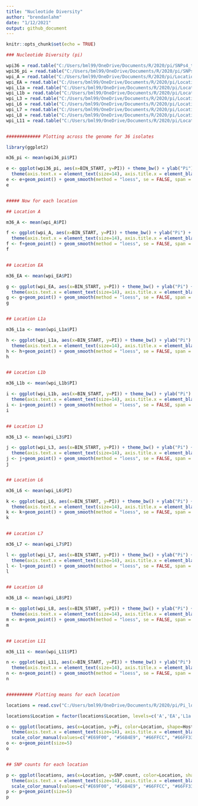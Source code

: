 ```yaml
---
title: "Nucleotide Diversity"
author: "brendanlahm"
date: "1/12/2021"
output: github_document
---
```


```r
knitr::opts_chunk$set(echo = TRUE)
```

```r

### Nucleotide Diversity (pi)

wpi36 = read.table("C:/Users/bml99/OneDrive/Documents/R/2020/pi/SNPs4_thinned.windowed.pi", header =T)
wpi36_pi = read.table("C:/Users/bml99/OneDrive/Documents/R/2020/pi/SNPs4_pi.windowed.pi", header =T)
wpi_A = read.table("C:/Users/bml99/OneDrive/Documents/R/2020/pi/Location_A.windowed.pi", header =T)
wpi_EA = read.table("C:/Users/bml99/OneDrive/Documents/R/2020/pi/Location_EA.windowed.pi", header =T)
wpi_L1a = read.table("C:/Users/bml99/OneDrive/Documents/R/2020/pi/Location_L1a.windowed.pi", header =T)
wpi_L1b = read.table("C:/Users/bml99/OneDrive/Documents/R/2020/pi/Location_L1b.windowed.pi", header =T)
wpi_L3 = read.table("C:/Users/bml99/OneDrive/Documents/R/2020/pi/Location_L3.windowed.pi", header =T)
wpi_L6 = read.table("C:/Users/bml99/OneDrive/Documents/R/2020/pi/Location_L6.windowed.pi", header =T)
wpi_L7 = read.table("C:/Users/bml99/OneDrive/Documents/R/2020/pi/Location_L7.windowed.pi", header =T)
wpi_L8 = read.table("C:/Users/bml99/OneDrive/Documents/R/2020/pi/Location_L8.windowed.pi", header =T)
wpi_L11 = read.table("C:/Users/bml99/OneDrive/Documents/R/2020/pi/Location_L11.windowed.pi", header =T)


############# Plotting across the genome for 36 isolates

library(ggplot2)

m36_pi <- mean(wpi36_pi$PI)

e <- ggplot(wpi36_pi, aes(x=BIN_START, y=PI)) + theme_bw() + ylab("Pi") + xlab("Position") + 
  theme(axis.text.x = element_text(size=14), axis.title.x = element_blank(), axis.text.y = element_text(size=14), axis.title.y = element_blank())
e <- e+geom_point() + geom_smooth(method = "loess", se = FALSE, span = 1/10)
e


##### Now for each location

## Location A

m36_A <- mean(wpi_A$PI)

f <- ggplot(wpi_A, aes(x=BIN_START, y=PI)) + theme_bw() + ylab("Pi") + xlab("Position") + 
  theme(axis.text.x = element_text(size=14), axis.title.x = element_blank(), axis.text.y = element_text(size=14), axis.title.y = element_blank())
f <- f+geom_point() + geom_smooth(method = "loess", se = FALSE, span = 1/10)
f


## Location EA

m36_EA <- mean(wpi_EA$PI)

g <- ggplot(wpi_EA, aes(x=BIN_START, y=PI)) + theme_bw() + ylab("Pi") + xlab("Position") + 
  theme(axis.text.x = element_text(size=14), axis.title.x = element_blank(), axis.text.y = element_text(size=14), axis.title.y = element_blank())
g <- g+geom_point() + geom_smooth(method = "loess", se = FALSE, span = 1/10)
g


## Location L1a

m36_L1a <- mean(wpi_L1a$PI)

h <- ggplot(wpi_L1a, aes(x=BIN_START, y=PI)) + theme_bw() + ylab("Pi") + xlab("Position") + 
  theme(axis.text.x = element_text(size=14), axis.title.x = element_blank(), axis.text.y = element_text(size=14), axis.title.y = element_blank())
h <- h+geom_point() + geom_smooth(method = "loess", se = FALSE, span = 1/10)
h


## Location L1b

m36_L1b <- mean(wpi_L1b$PI)

i <- ggplot(wpi_L1b, aes(x=BIN_START, y=PI)) + theme_bw() + ylab("Pi") + xlab("Position") + 
  theme(axis.text.x = element_text(size=14), axis.title.x = element_blank(), axis.text.y = element_text(size=14), axis.title.y = element_blank())
i <- i+geom_point() + geom_smooth(method = "loess", se = FALSE, span = 1/10)
i


## Location L3

m36_L3 <- mean(wpi_L3$PI)

j <- ggplot(wpi_L3, aes(x=BIN_START, y=PI)) + theme_bw() + ylab("Pi") + xlab("Position") + 
  theme(axis.text.x = element_text(size=14), axis.title.x = element_blank(), axis.text.y = element_text(size=14), axis.title.y = element_blank())
j <- j+geom_point() + geom_smooth(method = "loess", se = FALSE, span = 1/10)
j


## Location L6

m36_L6 <- mean(wpi_L6$PI)

k <- ggplot(wpi_L6, aes(x=BIN_START, y=PI)) + theme_bw() + ylab("Pi") + xlab("Position") + 
  theme(axis.text.x = element_text(size=14), axis.title.x = element_blank(), axis.text.y = element_text(size=14), axis.title.y = element_blank())
k <- k+geom_point() + geom_smooth(method = "loess", se = FALSE, span = 1/10)
k


## Location L7

m36_L7 <- mean(wpi_L7$PI)

l <- ggplot(wpi_L7, aes(x=BIN_START, y=PI)) + theme_bw() + ylab("Pi") + xlab("Position") + 
  theme(axis.text.x = element_text(size=14), axis.title.x = element_blank(), axis.text.y = element_text(size=14), axis.title.y = element_blank())
l <- l+geom_point() + geom_smooth(method = "loess", se = FALSE, span = 1/10)
l


## Location L8

m36_L8 <- mean(wpi_L8$PI)

m <- ggplot(wpi_L8, aes(x=BIN_START, y=PI)) + theme_bw() + ylab("Pi") + xlab("Position") + 
  theme(axis.text.x = element_text(size=14), axis.title.x = element_blank(), axis.text.y = element_text(size=14), axis.title.y = element_blank())
m <- m+geom_point() + geom_smooth(method = "loess", se = FALSE, span = 1/10)
m


## Location L11

m36_L11 <- mean(wpi_L11$PI)

n <- ggplot(wpi_L11, aes(x=BIN_START, y=PI)) + theme_bw() + ylab("Pi") + xlab("Position") + 
  theme(axis.text.x = element_text(size=14), axis.title.x = element_blank(), axis.text.y = element_text(size=14), axis.title.y = element_blank())
n <- n+geom_point() + geom_smooth(method = "loess", se = FALSE, span = 1/10)
n


########## Plotting means for each location

locations = read.csv("C:/Users/bml99/OneDrive/Documents/R/2020/pi/Pi_locations.csv", header = T, sep = ",", na.strings = "")

locations$Location = factor(locations$Location, levels=c('A','EA','L1a','L1b','L3', 'L6','L7','L8','L11'))

o <- ggplot(locations, aes(x=Location, y=Pi, color=Location, shape=Host)) + theme_bw() + ylab("Pi") + xlab("Location") + 
  theme(axis.text.x = element_text(size=14), axis.title.x = element_blank(), axis.text.y = element_text(size=14), axis.title.y = element_blank()) +
  scale_color_manual(values=c("#E69F00", "#56B4E9", "#66FFCC", "#66FF33", "#66CC00", "#009900", "#FF6666", "#CC00FF", "#CC0033"))
o <- o+geom_point(size=5)
o


## SNP counts for each location

p <- ggplot(locations, aes(x=Location, y=SNP.count, color=Location, shape=Host)) + theme_bw() + ylab("SNP count") + xlab("Location") + 
  theme(axis.text.x = element_text(size=14), axis.title.x = element_blank(), axis.text.y = element_text(size=14), axis.title.y = element_blank()) +
  scale_color_manual(values=c("#E69F00", "#56B4E9", "#66FFCC", "#66FF33", "#66CC00", "#009900", "#FF6666", "#CC00FF", "#CC0033"))
p <- p+geom_point(size=5)
p


```

